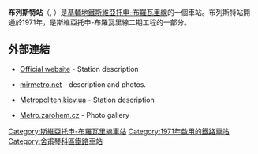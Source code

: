 {{About|基辅地铁车站|白俄罗斯布列斯特的铁路客运站|布列斯特中央车站}}
{{Infobox station 
| name          = 布列斯特<br />{{lang|uk|Берестейська}}
| type          = {{METROKIEV type}}
| style         = Sviatoshynsko-Brovarska
| image         = Beresteyska metro station Kiev 2010 01.jpg
| image_size    = 
| image_caption = 車站大廳
| address       = [[舍夫琴科區|舍夫琴科區]]
| borough       = [[基輔|基輔]]
| country       = [[烏克蘭|烏克蘭]]
| coordinates   = {{coord|50|27|31|N|30|25|11|E|type:landmark_region:UA|display=title,inline}}
| line          = {{KIEVMETRO-line1}}
| other         = 
| structure     = 地下
| platform      = 1個[[島式月台|島式月台]]
| depth         = {{Unit length|m|11}}
| levels        = 1層
| tracks        = 2條
| parking       = 
| bicycle       = 
| baggage_check = 
| opened        = 1971年11月5日
| closed        = 
| rebuilt       = 
| electrified   = 是
| ADA           = 
| code          = 114
| owned         = [[基輔地鐵|基輔地鐵]]
| zone          = 
| smartcardname = 
| smartcardstatus = 
| former        = 十月
| passengers    = 
| pass_year     = 
| pass_percent  = 
| pass_system   = 
| mpassengers   = 
| services      = 
| map_locator   = 
}}

'''布列斯特站'''（{{lang-uk|Берестейська|Beresteiska}}, {{IPA audio link|LL-Q8798 (ukr)-Tohaomg-Берестейська.wav}}）是[[基輔地鐵|基輔地鐵]][[斯維亞托申-布羅瓦里線|斯維亞托申-布羅瓦里線]]的一個車站。布列斯特站開通於1971年，是斯維亞托申-布羅瓦里線二期工程的一部分。
==外部連結==
*{{uk icon}} [https://web.archive.org/web/20060210222829/http://www.metro.kiev.ua/Ukr/BeresteyskayaUkr.html Official website] - Station description
*{{ru icon}} [http://www.mirmetro.net/kyiv/cruise/01/15_beresteiska mirmetro.net] {{Wayback|url=http://www.mirmetro.net/kyiv/cruise/01/15_beresteiska |date=20200928092144 }} - description and photos.
*{{Ru icon}} [https://web.archive.org/web/20160303180144/http://www.metropoliten.kiev.ua/station.php?lang=0&station_id=5 Metropoliten.kiev.ua] - Station description
*{{cs icon}} [https://web.archive.org/web/20160430153247/http://metro.zarohem.cz/kyjev/01-svjatosinobravarska/05-berestejska/index.html Metro.zarohem.cz] - Photo gallery
{{斯維亞托申-布羅瓦里線}}
[[Category:斯維亞托申-布羅瓦里線車站|Category:斯維亞托申-布羅瓦里線車站]]
[[Category:1971年啟用的鐵路車站|Category:1971年啟用的鐵路車站]]
[[Category:舍甫琴科區鐵路車站|Category:舍甫琴科區鐵路車站]]